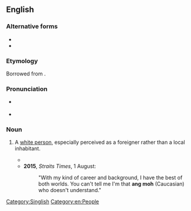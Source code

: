 ==English==

===Alternative forms===
* {{l|en|angmoh}}
* {{l|en|ang mo}}

===Etymology===
Borrowed from {{bor|en|nan|紅毛|tr=[[âng-mô͘]]|lit=red hair}}.

===Pronunciation===
* {{a|Singapore}} {{IPA|/ˈɑŋ ˈmoʊ/|lang=en}}
* {{a|UK}} {{IPA|/ˌaŋ ˈməʊ/|lang=en}}

===Noun===
{{en-noun|s|ang moh}}

# {{lb|en|Singapore|Malaysia|informal|derogatory}} A [[white person]], especially perceived as a foreigner rather than a local inhabitant. {{defdate|from 19th c.}}
#* {{quote-text|year=2011|author=Shirley Geok-lin Lim|title=Joss and Gold|page=254|passage=Suyin recognized him immediately—the tall, uncomfortable-looking white man, the '''ang moh''' standing guard by the only unoccupied table in the cafe.}}
#* '''2015''', ''Straits Times'', 1 August:
#*: "With my kind of career and background, I have the best of both worlds. You can't tell me I'm that '''ang moh''' (Caucasian) who doesn't understand."

[[Category:Singlish]]
[[Category:en:People]]